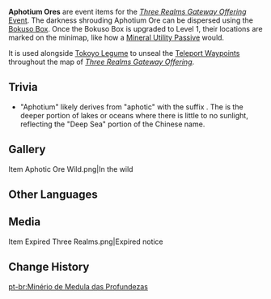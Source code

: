 {{Item Infobox
|id           = 101700
|image        = Item Aphotium Ore.png
|type         = Quest Items
|group        = Event Items
|event        = Three Realms Gateway Offering
|description  = A special ore created due to the [[Watatsumi Goryou Matsuri]]. As [[Enkanomiya]]'s environment has undergone extreme changes, the memories and thoughts of [[Watatsumi Omikami]] scattered throughout Enkanomiya have coalesced into medullae, which then transformed into ore.
|source1      = [[Three Realms Gateway Offering]]
}}
'''Aphotium Ores''' are event items for the ''[[Three Realms Gateway Offering]]'' [[Event]]. The darkness shrouding Aphotium Ore can be dispersed using the [[Bokuso Box]]. Once the Bokuso Box is upgraded to Level 1, their locations are marked on the minimap, like how a [[Minerals#Talents|Mineral Utility Passive]] would.

It is used alongside [[Tokoyo Legume]] to unseal the [[Teleport Waypoints]] throughout the map of ''[[Three Realms Gateway Offering]]''.

==Trivia==
* "Aphotium" likely derives from "aphotic" with the suffix {{wt|-ium||English}}. The {{w|aphotic zone}} is the deeper portion of lakes or oceans where there is little to no sunlight, reflecting the "Deep Sea" portion of the Chinese name.

==Gallery==
<gallery hideaddbutton="true" captionalign="center">
Item Aphotic Ore Wild.png|In the wild
</gallery>

==Other Languages==
{{Other Languages
|en      = Aphotium Ore
|zhs     = 渊海髓矿
|zhs_rm  = Yuānhǎi Suǐ Kuàng
|zht     = 淵海髓礦
|zht_rm  = Yuānhǎi Suǐ Kuàng
|zh_tl   = Deep Sea Bone Marrow Ore
|ja      = 淵海鉱石
|ja_rm   = Enkai Kouseki{{Assumed}}
|ja_tl   = Deep Sea Ore
|ko      = {{tt|염해|淵海}} {{tt|광석|鑛石}}
|ko_rm   = Yeomhae Gwangseok
|ko_tl   = Deep Sea Ore
|es      = Médula de las profundidades
|es_tl   = Marrow of the Depths
|fr      = Minerai d'abyssium
|fr_tl   = Abyssium Ore
|ru      = Глубинная костная руда
|ru_tl   = 
|th      = Aphotium Ore
|vi      = Quặng Biển Sâu
|vi_tl   = Deep Sea Ore
|de      = Meerestiefenerz
|de_tl   = Sea Depth Ore
|id      = Bijih Laut Dalam
|id_tl   = Deep Sea Ore
|pt      = Minério de Medula das Profundezas
|pt_tl   = 
}}

==Media==
<gallery hideaddbutton='yes' captionalign='center'>
Item Expired Three Realms.png|Expired notice
</gallery>

==Change History==
{{Change History|2.5}}
[[pt-br:Minério de Medula das Profundezas]]